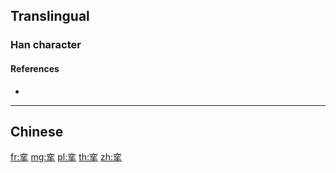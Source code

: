 {{character info/new}}
{{also|攣}}
==Translingual==

===Han character===
{{Han char|rn=64|rad=手|as=06|sn=10|four=|canj=YCQ|ids=⿱亦手}}

====References====
* {{Han ref|kx=0431.171|hdz=31864.060|uh=631B|ud=25371}}

----

==Chinese==
{{zh-see|攣}}

[[fr:挛]]
[[mg:挛]]
[[pl:挛]]
[[th:挛]]
[[zh:挛]]